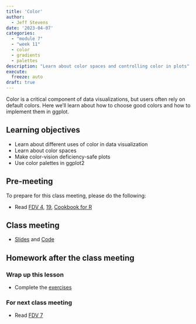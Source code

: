 ```yaml
---
title: 'Color'
author:
  - Jeff Stevens
date: '2023-04-07'
categories: 
  - "module 7"
  - "week 11"
  - color
  - gradients
  - palettes
description: "Learn about color spaces and controlling color in plots"
execute:
  freeze: auto
draft: true
---
```


Color is a critical component of data visualizations, but users often rely on default colors. Here we'll learn about how to choose good colors and how to implement them in ggplot.

## Learning objectives

* Learn about different uses of color in data visualization
* Learn about color spaces
* Make color-vision deficiency-safe plots
* Use color palettes in ggplot2

## Pre-meeting

To prepare for this class meeting, please do the following:

* Read [FDV 4](https://clauswilke.com/dataviz/color-basics.html){target='_blank'}, [19](https://clauswilke.com/dataviz/color-pitfalls.html){target='_blank'}, [Cookbook for R](http://www.cookbook-r.com/Graphs/Colors_(ggplot2)/){target='_blank'}

## Class meeting

* [Slides](../../slides/29_color.qmd){target="_blank"} and [Code](../../code/29_color.html){target="_blank"}

## Homework after the class meeting
### Wrap up this lesson

* Complete the [exercises](https://jeffreyrstevens.shinyapps.io/dpavir2025_29_color/){target='_blank'}

### For next class meeting

* Read [FDV 7](https://clauswilke.com/dataviz/histograms-density-plots.html){target='_blank'}
